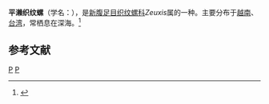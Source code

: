{{Speciesbox
| taxon = Zeuxis hirasei
| binomial_authority = Kuroda et Habe, 1952
}}
'''平濑织纹螺'''（学名：''{{lang|la|Zeuxis hirasei}}''），是[[新腹足目|新腹足目]][[织纹螺科|织纹螺科]]''Zeuxis''属的一种。主要分布于[[越南|越南]]、[[台湾|台湾]]，常栖息在深海。<ref>{{cite web|url=http://shell.sinica.edu.tw/chinese/shellbase_detail.php?science_no=1053|title=国际贝库：平濑织纹螺|publisher=台湾贝类资料库|accessdate=2009-08-11|archive-date=2016-03-04|archive-url=https://web.archive.org/web/20160304105432/http://shell.sinica.edu.tw/chinese/shellbase_detail.php?science_no=1053|dead-url=no}}</ref>

== 参考文献 ==
{{reflist}}
{{Taxonbar|from=Q11061190}}

[[Category:织纹螺科|P]]
[[Category:_1952年描述的动物|P]]